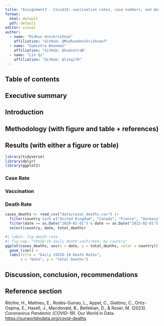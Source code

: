 ```yaml
---
title: "Assignment3 - Covid19: vaccination rates, case numbers, and death rates compare across France, Canada, Germany, India, the UK, and the US"
format: 
  html: default
  pdf: default
editor: visual
author: 
  - name: "Midhun Unnikrishnan"
    affiliation: "GitHub: @MidhunUnnikrishnan7"
  - name: "Sumintra Boonmat"
    affiliation: "GitHub: @SumintraB"
  - name: "Lin Qi"
    affiliation: "GitHub: @linqi70"
---
```


## Table of contents

## Executive summary

## Introduction

## Methodology (with figure and table + references)

## Results (with either a figure or table)

```r
library(tidyverse)
library(dplyr)
library(ggplot2)
```

### Case Rate

### Vaccination

### Death Rate

```r
cases_deaths <- read_csv("data/cases_deaths.csv") |>
  filter(country %in% c("United Kingdom", "Canada", "France", "Germany", "India", "United States")) |>
  filter(date >= as.Date("2020-02-01") & date <= as.Date("2023-02-01")) |>
  select(country, date, total_deaths)
```

```r
#| label: fig-death-rate
#| fig-cap: "COVID-19 daily death confirmed: by country"
ggplot(cases_deaths, aes(x = date, y = total_deaths, color = country)) +
  geom_line() +
  labs(title = "Daily COVID-19 Death Rates",
       x = "Date", y = "Total Deaths")
```

## Discussion, conclusion, recommendations

## Reference section

Ritchie, H., Mathieu, E., Rodés-Guirao, L., Appel, C., Giattino, C., Ortiz-Ospina, E., Hasell, J., Macdonald, B., Beltekian, D., & Roser, M. (2023). *Coronavirus Pandemic (COVID-19)*. Our World in Data. <https://ourworldindata.org/covid-deaths>
